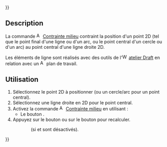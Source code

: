 {{UnfinishedDocu{{#translation:}}}}
<languages/>

{{Docnav/fr
|[[Assembly3_ConstraintEqualLineArcLength/fr|Contrainte égalité longueur d'arc]]
|[[Assembly3_ConstraintDiameter/fr|Contrainte diamètre]]
|[[Assembly3_Workbench/fr|Assembly3]]
|IconL=Assembly_ConstraintEqualLineArcLength.svg
|IconR=Assembly_ConstraintDiameter.svg
|IconC=Assembly3_workbench_icon.svg
}}

{{GuiCommand/fr
|Name=Assembly3 ConstraintMidPoint
|Name/fr=Assembly3 Contrainte milieu
|Icon=Assembly_ConstraintMidPoint.svg
|Workbenches=[[Assembly3_Workbench/fr|Assembly3]]
}}

== Description ==

La commande [[Image:Assembly_ConstraintMidPoint.svg|16px]] [[Assembly3_ConstraintMidPoint/fr|Contrainte milieu]] contraint la position d'un point 2D (tel que le point final d'une ligne ou d'un arc, ou le point central d'un cercle ou d'un arc) au point central d'une ligne droite 2D.

Les éléments de ligne sont réalisés avec des outils de l'[[Image:Workbench_Draft.svg|16px]] [[Draft_Workbench/fr|atelier Draft]] en relation avec un [[Image:Assembly_Workplane.svg|16px]] plan de travail.

<span id="Usage"></span>
== Utilisation ==

# Sélectionnez le point 2D à positionner (ou un cercle/arc pour un point central).
# Sélectionnez une ligne droite en 2D pour le point central.
# Activez la commande [[Image:Assembly_ConstraintMidPoint.svg|16px]] [[Assembly3_ConstraintMidPoint/fr|Contrainte milieu]] en utilisant :
#* Le bouton {{Button|[[Image:Assembly_ConstraintMidPoint.svg|16px]] [[Assembly3_ConstraintMidPoint/fr|Mid point]]}}.
# Appuyez sur le bouton {{Button|[[Image:Assembly3_workbench_icon.svg|16px]] [[Assembly3_ResolveConstraints/fr|Solve constraints]]}} ou sur le bouton {{Button|[[Image:Assembly_QuickSolve.svg|16px]] [[Assembly3_QuickSolve/fr|Quick solve]]}} pour recalculer.
:: (si {{Button|[[Image:Assembly_AutoRecompute.svg|16px]] [[Assembly3_AutoRecompute/fr|Auto recompute]]}} et {{Button|[[Image:Assembly_SmartRecompute.svg|16px]] [[Assembly3_SmartRecompute/fr|Smart recompute]]}} sont désactivés).


{{Docnav/fr
|[[Assembly3_ConstraintEqualLineArcLength/fr|Contrainte égalité longueur d'arc]]
|[[Assembly3_ConstraintDiameter/fr|Contrainte diamètre]]
|[[Assembly3_Workbench/fr|Assembly3]]
|IconL=Assembly_ConstraintEqualLineArcLength.svg
|IconR=Assembly_ConstraintDiameter.svg
|IconC=Assembly3_workbench_icon.svg
}}

{{Userdocnavi{{#translation:}}}}